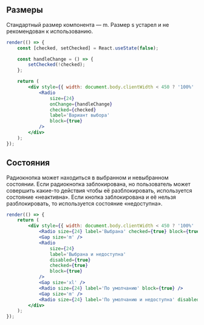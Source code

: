 ## Размеры

Стандартный размер компонента — m. Размер s устарел и не рекомендован к использованию.

```jsx live
render(() => {
    const [checked, setChecked] = React.useState(false);

    const handleChange = () => {
        setChecked(!checked);
    };

    return (
        <div style={{ width: document.body.clientWidth < 450 ? '100%' : 320 }}>
            <Radio
                size={24}
                onChange={handleChange}
                checked={checked}
                label='Вариант выбора'
                block={true}
            />
        </div>
    );
});
```

## Состояния

Радиокнопка может находиться в выбранном и невыбранном состоянии.
Если радиокнопка заблокирована, но пользователь может совершить какие-то действия чтобы её разблокировать,
используется состояние «неактивна». Если кнопка заблокирована и её нельзя разблокировать, то используется состояние «недоступна».

```jsx live
render(() => {
    return (
        <div style={{ width: document.body.clientWidth < 450 ? '100%' : 320 }}>
            <Radio size={24} label='Выбрана' checked={true} block={true} />
            <Gap size='m' />
            <Radio
                size={24}
                label='Выбрана и недоступна'
                disabled={true}
                checked={true}
                block={true}
            />
            <Gap size='xl' />
            <Radio size={24} label='По умолчанию' block={true} />
            <Gap size='m' />
            <Radio size={24} label='По умолчанию и недоступна' disabled={true} block={true} />
        </div>
    );
});
```
